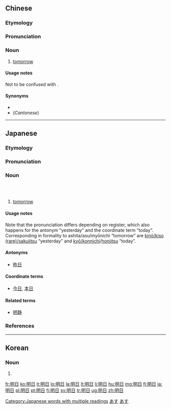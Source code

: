 ==Chinese==
{{zh-forms}}

===Etymology===
{{rfe|lang=zh}}

===Pronunciation===
{{zh-pron
|m=míngrì
|c=ming4 jat6
|h=pfs=mìn-ngit
|mn=miâ-ji̍t/miâ-li̍t
|cat=n}}

===Noun===
{{zh-noun}}

# {{context|literary|lang=zh|sort=ming2ri4}} [[tomorrow]]

====Usage notes====
Not to be confused with {{zh-l|明白}}.

====Synonyms====
* {{zh-l|明天}}
* (''Cantonese'') {{zh-l|聽日/听日}}

----

==Japanese==

===Etymology===
{{ja-kanjitab|yomi=o|みょう|にち}}
{{ja-kanjitab|yomi=irr|sort=あす}}
{{rfe|lang=ja}}

===Pronunciation===
{{ja-pron|あした|y=i|dev=2|acc=o|acc_note=''as a noun''|acc_ref=NHK,DJR|acc2=h|acc2_note=''as an adverb''|acc2_ref=NHK}}
{{ja-pron|あす|y=i|acc=o|acc_note=''as a noun''|acc_ref=NHK,DJR,SMK5|acc2=h|acc2_note=''as an adverb''|acc2_ref=NHK}}
{{ja-pron|みょうにち|y=go|acc=a|acc_ref=NHK,DJR,SMK5}}

===Noun===
{{ja-noun|あした}} {{qualifier|colloquial}}</br>
{{ja-noun|あす}} {{qualifier|polite}}</br>
{{ja-noun|みょうにち|hhira=みやうにち}} {{qualifier|formal}}

# [[tomorrow]]

====Usage notes====
Note that the pronunciation differs depending on register, which also happens for the antonym “yesterday” and the coordinate term “today”. Corresponding in formality to ashita/asu/myōnichi “tomorrow” are [[昨日|kinō/kiso (rare)/sakujitsu]] “yesterday” and [[今日|kyō/konnichi]]/[[本日|honjitsu]] “today”.

====Antonyms====
* [[昨日]]

====Coordinate terms====
* [[今日]], [[本日]]

====Related terms====
* [[明静]]

===References===
<references/>
<!-- override -->

[[Category:Japanese words with multiple readings]]
[[Category:1000 Japanese basic words|あす]]
[[Category:ja:Time|あす]]

----

==Korean==
{{ko-hanjatab}}

===Noun===
{{ko-noun|hangeul=명일}}

# {{hanja form of|명일|the next day}}

[[fr:明日]]
[[ko:明日]]
[[it:明日]]
[[lo:明日]]
[[la:明日]]
[[lt:明日]]
[[li:明日]]
[[hu:明日]]
[[mg:明日]]
[[fj:明日]]
[[ja:明日]]
[[pl:明日]]
[[pt:明日]]
[[fi:明日]]
[[sv:明日]]
[[tr:明日]]
[[ug:明日]]
[[zh:明日]]